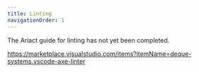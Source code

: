 ```yaml
---
title: Linting
navigationOrder: 1
---
```


The Ariact guide for linting has not yet been completed.

https://marketplace.visualstudio.com/items?itemName=deque-systems.vscode-axe-linter
